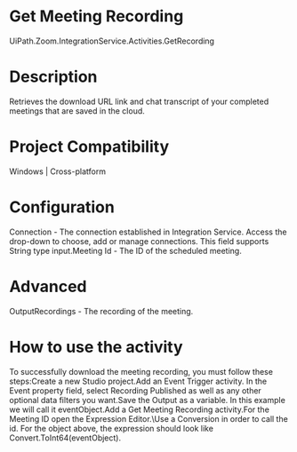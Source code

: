 ﻿# Get Meeting Recording

UiPath.Zoom.IntegrationService.Activities.GetRecording

# Description

Retrieves the download URL link and chat transcript of your completed meetings that are saved in the cloud.

# Project Compatibility

Windows | Cross-platform

# Configuration

Connection - The connection established in Integration Service. Access the drop-down to choose, add or manage connections. This field supports String type input.Meeting Id - The ID of the scheduled meeting.

# Advanced

OutputRecordings - The recording of the meeting.

# How to use the activity

To successfully download the meeting recording, you must follow these steps:Create a new Studio project.Add an Event Trigger activity. In the Event property field, select Recording Published as well as any other optional data filters you want.Save the Output as a variable. In this example we will call it eventObject.Add a Get Meeting Recording activity.For the Meeting ID open the Expression Editor.\Use a Conversion in order to call the id. For the object above, the expression should look like Convert.ToInt64(eventObject).

